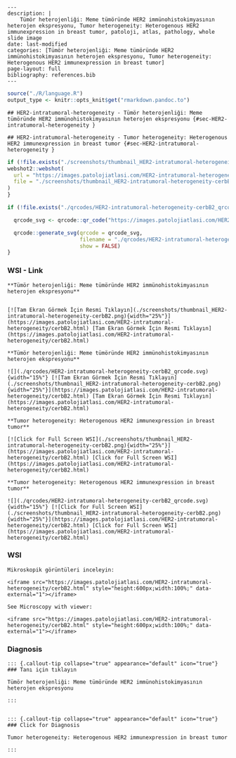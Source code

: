 


```comment
---
description: |
    Tümör heterojenliği: Meme tümöründe HER2 immünohistokimyasının heterojen ekspresyonu, Tumor heterogeneity: Heterogenous HER2 immunexpression in breast tumor, patoloji, atlas, pathology, whole slide image
date: last-modified
categories: [Tümör heterojenliği: Meme tümöründe HER2 immünohistokimyasının heterojen ekspresyonu, Tumor heterogeneity: Heterogenous HER2 immunexpression in breast tumor]
page-layout: full
bibliography: references.bib
---
```



```r
source("./R/language.R")
output_type <- knitr::opts_knit$get("rmarkdown.pandoc.to")
```


```asis
## HER2-intratumoral-heterogeneity - Tümör heterojenliği: Meme tümöründe HER2 immünohistokimyasının heterojen ekspresyonu {#sec-HER2-intratumoral-heterogeneity }
```


```asis
## HER2-intratumoral-heterogeneity - Tumor heterogeneity: Heterogenous HER2 immunexpression in breast tumor {#sec-HER2-intratumoral-heterogeneity }
```






```r
if (!file.exists("./screenshots/thumbnail_HER2-intratumoral-heterogeneity-cerbB2.png")) {
webshot2::webshot(
  url = "https://images.patolojiatlasi.com/HER2-intratumoral-heterogeneity/cerbB2.html",
  file = "./screenshots/thumbnail_HER2-intratumoral-heterogeneity-cerbB2.png"
)
}
```



```r
if (!file.exists("./qrcodes/HER2-intratumoral-heterogeneity-cerbB2_qrcode.svg")) {

  qrcode_svg <- qrcode::qr_code("https://images.patolojiatlasi.com/HER2-intratumoral-heterogeneity/cerbB2.html")

  qrcode::generate_svg(qrcode = qrcode_svg,
                       filename = "./qrcodes/HER2-intratumoral-heterogeneity-cerbB2_qrcode.svg",
                       show = FALSE)
}
```











::::: panel-tabset


### WSI - Link








:::: {.content-hidden when-format="pdf"}


```asis

**Tümör heterojenliği: Meme tümöründe HER2 immünohistokimyasının heterojen ekspresyonu**


[![Tam Ekran Görmek İçin Resmi Tıklayın](./screenshots/thumbnail_HER2-intratumoral-heterogeneity-cerbB2.png){width="25%"}](https://images.patolojiatlasi.com/HER2-intratumoral-heterogeneity/cerbB2.html) [Tam Ekran Görmek İçin Resmi Tıklayın](https://images.patolojiatlasi.com/HER2-intratumoral-heterogeneity/cerbB2.html)

```

::::


:::: {.content-visible when-format="pdf"}

```asis

**Tümör heterojenliği: Meme tümöründe HER2 immünohistokimyasının heterojen ekspresyonu**

![](./qrcodes/HER2-intratumoral-heterogeneity-cerbB2_qrcode.svg){width="15%"} [![Tam Ekran Görmek İçin Resmi Tıklayın](./screenshots/thumbnail_HER2-intratumoral-heterogeneity-cerbB2.png){width="25%"}](https://images.patolojiatlasi.com/HER2-intratumoral-heterogeneity/cerbB2.html) [Tam Ekran Görmek İçin Resmi Tıklayın](https://images.patolojiatlasi.com/HER2-intratumoral-heterogeneity/cerbB2.html)

```



::::




:::: {.content-hidden when-format="pdf"}


```asis

**Tumor heterogeneity: Heterogenous HER2 immunexpression in breast tumor**

[![Click for Full Screen WSI](./screenshots/thumbnail_HER2-intratumoral-heterogeneity-cerbB2.png){width="25%"}](https://images.patolojiatlasi.com/HER2-intratumoral-heterogeneity/cerbB2.html) [Click for Full Screen WSI](https://images.patolojiatlasi.com/HER2-intratumoral-heterogeneity/cerbB2.html)

```

::::


:::: {.content-visible when-format="pdf"}

```asis

**Tumor heterogeneity: Heterogenous HER2 immunexpression in breast tumor**

![](./qrcodes/HER2-intratumoral-heterogeneity-cerbB2_qrcode.svg){width="15%"} [![Click for Full Screen WSI](./screenshots/thumbnail_HER2-intratumoral-heterogeneity-cerbB2.png){width="25%"}](https://images.patolojiatlasi.com/HER2-intratumoral-heterogeneity/cerbB2.html) [Click for Full Screen WSI](https://images.patolojiatlasi.com/HER2-intratumoral-heterogeneity/cerbB2.html)

```


::::







### WSI








```asis
Mikroskopik görüntüleri inceleyin:

<iframe src="https://images.patolojiatlasi.com/HER2-intratumoral-heterogeneity/cerbB2.html" style="height:600px;width:100%;" data-external="1"></iframe>

```





```asis

See Microscopy with viewer:

<iframe src="https://images.patolojiatlasi.com/HER2-intratumoral-heterogeneity/cerbB2.html" style="height:600px;width:100%;" data-external="1"></iframe>

```





### Diagnosis


```asis


::: {.callout-tip collapse="true" appearance="default" icon="true"}
### Tanı için tıklayın

Tümör heterojenliği: Meme tümöründe HER2 immünohistokimyasının heterojen ekspresyonu

:::


```


```asis


::: {.callout-tip collapse="true" appearance="default" icon="true"}
### Click for Diagnosis

Tumor heterogeneity: Heterogenous HER2 immunexpression in breast tumor

:::

```









:::::












